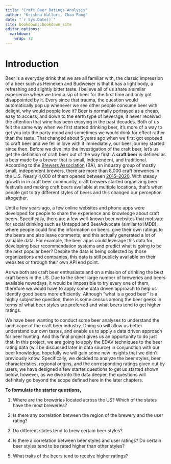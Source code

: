 ```yaml
---
title: "Craft Beer Ratings Analysis"
author: "Krishna Kalluri, Chao Pang"
date: "`r Sys.Date()`"
site: bookdown::bookdown_site
editor_options: 
  markdown: 
    wrap: 72
---
```


# Introduction

Beer is a everyday drink that we are all familiar with, the classic
impression of a beer such as Heineken and Budweiser is that it has a
light body, a refreshing and slightly bitter taste. I believe all of us
share a similar experience where we tried a sip of beer for the first
time and only got disappointed by it. Every since that trauma, the
question would automatically pop up whenever we see other people consume
beer with delight, why would people love it? Beer is normally portrayed
as a cheap, easy to access, and down to the earth type of beverage, it
never received the attention that wine has been enjoying in the past
decades. Both of us felt the same way when we first started drinking
beer, it's more of a way to get you into the party mood and sometimes we
would drink for effect rather than the taste. That changed about 5 years
ago when we first got exposed to craft beer and we fell in love with it
immediately, our beer journey started since then. Before we dive into
the investigation of the craft beer, let's us get the definition of
craft beer out of the way first. A **craft beer** is defined as a beer
made by a brewer that is small, independent, and traditional. According
to the [Brewers
Association](https://www.brewersassociation.org/statistics-and-data/craft-brewer-definition/)
(BA), an industry group of mostly small, independent brewers, there are
more than 8,000 craft breweries in the U.S. Nearly 4,000 of them opened
between
[2015--2020](https://www.brewersassociation.org/statistics-and-data/national-beer-stats/).
With steady growth in in craft beer community, craft brewers started
organizing beer festivals and making craft beers available at multiple
locations, that's when people got to try different styles of beers and
this changed our perception altogether.

Until a few years ago, a few online websites and phone apps were
developed for people to share the experience and knowledge about craft
beers. Specifically, there are a few well-known beer websites that
motivate for social drinking such as Untappd and BeerAdvocate (similar
to IMDB), where people could find the information on beers, give their
own ratings to the beers and also leave comments, and this actually
generated a lot of valuable data. For example, the beer apps could
leverage this data for developing beer recommendation systems and
predict what is going to be the next popular beer? Despite the data is
being collected by those organizations and companies, this data is still
publicly available on their websites or through their own API end point.

As we both are craft beer enthusiasts and on a mission of drinking the
best craft beers in the US. Due to the sheer large number of breweries
and beers available nowadays, it would be impossible to try every one of
them, therefore we would have to apply some data driven approach to help
us identify good beers more efficiently. Although "what is a good beer"
is a highly subjective question, there is some census among the beer
geeks in terms of what beer styles are preferred and what beers tend to
get higher ratings.

We have been wanting to conduct some beer analyses to understand the
landscape of the craft beer industry. Doing so will allow us better
understand our own tastes, and enable us to apply a data driven approach
for beer hunting. And this final project gives us an opportunity to do
just that. In this project, we are going to apply the EDAV techniques to
the beer rating data (will be discussed later in data source) in
conjunction with our beer knowledge, hopefully we will gain some new
insights that we didn't previously know. Specifically, we decided to
analyze the beer styles, beer characteristics, regional origins, and the
corresponding ratings given out by users, we have designed a few starter
questions to get us started shown below, however, as we dive into the
data deeper, the questions will definitely go beyond the scope defined
here in the later chapters.

**To formulate the starter questions,**

1.  Where are the breweries located across the US? Which of the states
    have the most breweries?

2.  Is there any correlation between the region of the brewery and the
    user rating?

3.  Do different states tend to brew certain beer styles?

4.  Is there a correlation between beer styles and user ratings? Do
    certain beer styles tend to be rated higher than other styles?

5.  What traits of the beers tend to receive higher ratings?
